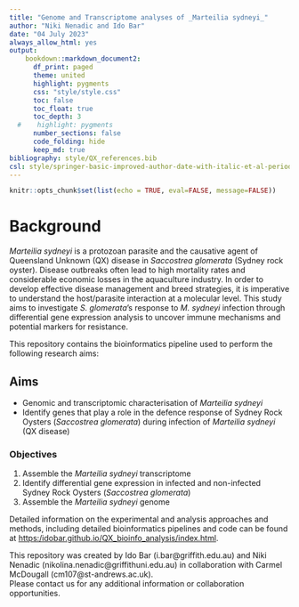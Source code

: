 ```yaml
---
title: "Genome and Transcriptome analyses of _Marteilia sydneyi_"
author: "Niki Nenadic and Ido Bar"
date: "04 July 2023"
always_allow_html: yes
output: 
    bookdown::markdown_document2:
      df_print: paged
      theme: united
      highlight: pygments
      css: "style/style.css"
      toc: false
      toc_float: true
      toc_depth: 3
  #    highlight: pygments
      number_sections: false
      code_folding: hide
      keep_md: true
bibliography: style/QX_references.bib
csl: style/springer-basic-improved-author-date-with-italic-et-al-period.csl
---
```


```r
knitr::opts_chunk$set(list(echo = TRUE, eval=FALSE, message=FALSE))
```

# Background
_Marteilia sydneyi_ is a protozoan parasite and the causative agent of Queensland Unknown (QX) disease in _Saccostrea glomerata_ (Sydney rock oyster). Disease outbreaks often lead to high mortality rates and considerable economic losses in the aquaculture industry. In order to develop effective disease management and breed strategies, it is imperative to understand the host/parasite interaction at a molecular level. This study aims to investigate _S. glomerata_’s response to _M. sydneyi_ infection through differential gene expression analysis to uncover immune mechanisms and potential markers for resistance. 

This repository contains the bioinformatics pipeline used to perform the following research aims:

## Aims

-   Genomic and transcriptomic characterisation of _Marteilia sydneyi_
-   Identify genes that play a role in the defence response of Sydney Rock Oysters (_Saccostrea glomerata_) during infection of _Marteilia sydneyi_ (QX disease)  

### Objectives

1. Assemble the _Marteilia sydneyi_ transcriptome
2. Identify differential gene expression in infected and non-infected Sydney Rock Oysters (_Saccostrea glomerata_)
3. Assemble the _Marteilia sydneyi_ genome


Detailed information on the experimental and analysis approaches and methods, including detailed bioinformatics pipelines and code can be found at <https:/idobar.github.io/QX_bioinfo_analysis/index.html>.

This repository was created by Ido Bar (i.bar@griffith.edu.au) and Niki Nenadic (nikolina.nenadic@griffithuni.edu.au) in collaboration with Carmel McDougall (cm107@st-andrews.ac.uk).   
Please contact us for any additional information or collaboration opportunities.